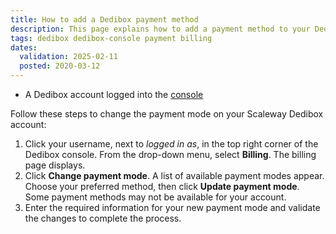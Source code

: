 ```yaml
---
title: How to add a Dedibox payment method
description: This page explains how to add a payment method to your Dedibox console.
tags: dedibox dedibox-console payment billing
dates:
  validation: 2025-02-11
  posted: 2020-03-12
---
```



<Requirements />

- A Dedibox account logged into the [console](https://console.online.net)

Follow these steps to change the payment mode on your Scaleway Dedibox account:

1. Click your username, next to _logged in as_, in the top right corner of the Dedibox console. From the drop-down menu, select **Billing**. The billing page displays.
2. Click **Change payment mode**. A list of available payment modes appear. Choose your preferred method, then click **Update payment mode**.
    <Message type="note">
      Some payment methods may not be available for your account.
    </Message>
3. Enter the required information for your new payment mode and validate the changes to complete the process.

